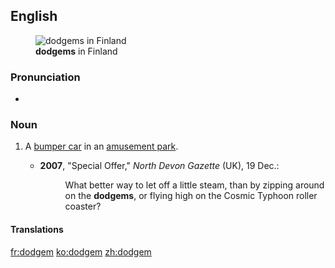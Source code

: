 ==English==
[[File:H2199 Bumper Cars - Autorata C.JPG|thumb|right|'''dodgems''' in Finland]]

===Pronunciation===
* {{a|UK}} {{IPA|/ˈdɒdʒ.əm/|lang=en}}

===Noun===
{{en-noun}}

# {{context|British|lang=en}} A [[bumper car]] in an [[amusement park]].
#*'''2007''', "Special Offer," ''North Devon Gazette'' (UK), 19 Dec.:
#*:What better way to let off a little steam, than by zipping around on the '''dodgems''', or flying high on the Cosmic Typhoon roller coaster?

====Translations====
{{trans-see|bumper car}}

[[fr:dodgem]]
[[ko:dodgem]]
[[zh:dodgem]]